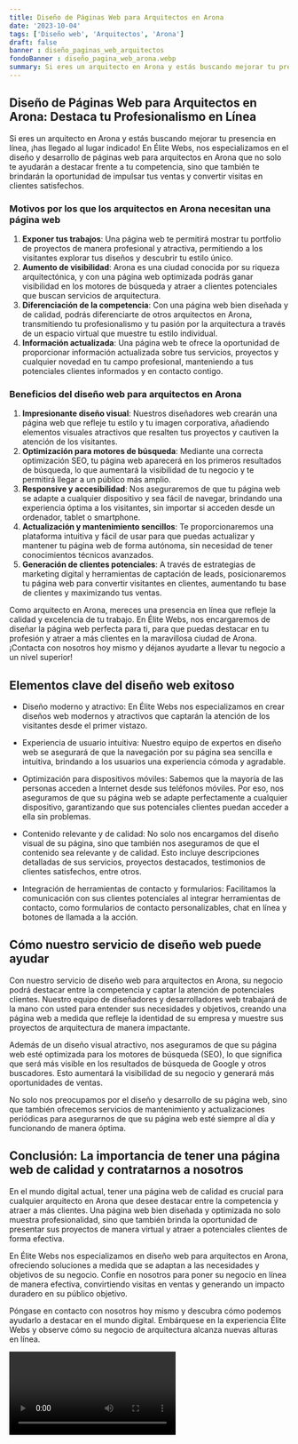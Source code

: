 ```yaml
---
title: Diseño de Páginas Web para Arquitectos en Arona
date: '2023-10-04'
tags: ['Diseño web', 'Arquitectos', 'Arona']
draft: false
banner : diseño_paginas_web_arquitectos
fondoBanner : diseño_pagina_web_arona.webp
summary: Si eres un arquitecto en Arona y estás buscando mejorar tu presencia en línea, ¡has llegado al lugar indicado! En Élite Webs, nos especializamos en el diseño y desarrollo de páginas web para arquitectos en Arona que no solo te ayudarán a destacar frente a tu competencia, sino que también te brindarán la oportunidad de impulsar tus ventas y convertir visitas en clientes satisfechos.
---
```


## Diseño de Páginas Web para Arquitectos en Arona: Destaca tu Profesionalismo en Línea

Si eres un arquitecto en Arona y estás buscando mejorar tu presencia en línea, ¡has llegado al lugar indicado! En Élite Webs, nos especializamos en el diseño y desarrollo de páginas web para arquitectos en Arona que no solo te ayudarán a destacar frente a tu competencia, sino que también te brindarán la oportunidad de impulsar tus ventas y convertir visitas en clientes satisfechos.

### Motivos por los que los arquitectos en Arona necesitan una página web

1. **Exponer tus trabajos**: Una página web te permitirá mostrar tu portfolio de proyectos de manera profesional y atractiva, permitiendo a los visitantes explorar tus diseños y descubrir tu estilo único.
2. **Aumento de visibilidad**: Arona es una ciudad conocida por su riqueza arquitectónica, y con una página web optimizada podrás ganar visibilidad en los motores de búsqueda y atraer a clientes potenciales que buscan servicios de arquitectura.
3. **Diferenciación de la competencia**: Con una página web bien diseñada y de calidad, podrás diferenciarte de otros arquitectos en Arona, transmitiendo tu profesionalismo y tu pasión por la arquitectura a través de un espacio virtual que muestre tu estilo individual.
4. **Información actualizada**: Una página web te ofrece la oportunidad de proporcionar información actualizada sobre tus servicios, proyectos y cualquier novedad en tu campo profesional, manteniendo a tus potenciales clientes informados y en contacto contigo.

### Beneficios del diseño web para arquitectos en Arona

1. **Impresionante diseño visual**: Nuestros diseñadores web crearán una página web que refleje tu estilo y tu imagen corporativa, añadiendo elementos visuales atractivos que resalten tus proyectos y cautiven la atención de los visitantes.
2. **Optimización para motores de búsqueda**: Mediante una correcta optimización SEO, tu página web aparecerá en los primeros resultados de búsqueda, lo que aumentará la visibilidad de tu negocio y te permitirá llegar a un público más amplio.
3. **Responsive y accesibilidad**: Nos aseguraremos de que tu página web se adapte a cualquier dispositivo y sea fácil de navegar, brindando una experiencia óptima a los visitantes, sin importar si acceden desde un ordenador, tablet o smartphone.
4. **Actualización y mantenimiento sencillos**: Te proporcionaremos una plataforma intuitiva y fácil de usar para que puedas actualizar y mantener tu página web de forma autónoma, sin necesidad de tener conocimientos técnicos avanzados.
5. **Generación de clientes potenciales**: A través de estrategias de marketing digital y herramientas de captación de leads, posicionaremos tu página web para convertir visitantes en clientes, aumentando tu base de clientes y maximizando tus ventas.

Como arquitecto en Arona, mereces una presencia en línea que refleje la calidad y excelencia de tu trabajo. En Élite Webs, nos encargaremos de diseñar la página web perfecta para ti, para que puedas destacar en tu profesión y atraer a más clientes en la maravillosa ciudad de Arona. ¡Contacta con nosotros hoy mismo y déjanos ayudarte a llevar tu negocio a un nivel superior!

<GifSeo />

<Cta />

## Elementos clave del diseño web exitoso

- Diseño moderno y atractivo: En Élite Webs nos especializamos en crear diseños web modernos y atractivos que captarán la atención de los visitantes desde el primer vistazo.

- Experiencia de usuario intuitiva: Nuestro equipo de expertos en diseño web se asegurará de que la navegación por su página sea sencilla e intuitiva, brindando a los usuarios una experiencia cómoda y agradable.

- Optimización para dispositivos móviles: Sabemos que la mayoría de las personas acceden a Internet desde sus teléfonos móviles. Por eso, nos aseguramos de que su página web se adapte perfectamente a cualquier dispositivo, garantizando que sus potenciales clientes puedan acceder a ella sin problemas.

- Contenido relevante y de calidad: No solo nos encargamos del diseño visual de su página, sino que también nos aseguramos de que el contenido sea relevante y de calidad. Esto incluye descripciones detalladas de sus servicios, proyectos destacados, testimonios de clientes satisfechos, entre otros.

- Integración de herramientas de contacto y formularios: Facilitamos la comunicación con sus clientes potenciales al integrar herramientas de contacto, como formularios de contacto personalizables, chat en línea y botones de llamada a la acción.

## Cómo nuestro servicio de diseño web puede ayudar

Con nuestro servicio de diseño web para arquitectos en Arona, su negocio podrá destacar entre la competencia y captar la atención de potenciales clientes. Nuestro equipo de diseñadores y desarrolladores web trabajará de la mano con usted para entender sus necesidades y objetivos, creando una página web a medida que refleje la identidad de su empresa y muestre sus proyectos de arquitectura de manera impactante.

Además de un diseño visual atractivo, nos aseguramos de que su página web esté optimizada para los motores de búsqueda (SEO), lo que significa que será más visible en los resultados de búsqueda de Google y otros buscadores. Esto aumentará la visibilidad de su negocio y generará más oportunidades de ventas.

No solo nos preocupamos por el diseño y desarrollo de su página web, sino que también ofrecemos servicios de mantenimiento y actualizaciones periódicas para asegurarnos de que su página web esté siempre al día y funcionando de manera óptima.

## Conclusión: La importancia de tener una página web de calidad y contratarnos a nosotros

En el mundo digital actual, tener una página web de calidad es crucial para cualquier arquitecto en Arona que desee destacar entre la competencia y atraer a más clientes. Una página web bien diseñada y optimizada no solo muestra profesionalidad, sino que también brinda la oportunidad de presentar sus proyectos de manera virtual y atraer a potenciales clientes de forma efectiva.

En Élite Webs nos especializamos en diseño web para arquitectos en Arona, ofreciendo soluciones a medida que se adaptan a las necesidades y objetivos de su negocio. Confíe en nosotros para poner su negocio en línea de manera efectiva, convirtiendo visitas en ventas y generando un impacto duradero en su público objetivo.

Póngase en contacto con nosotros hoy mismo y descubra cómo podemos ayudarlo a destacar en el mundo digital. Embárquese en la experiencia Élite Webs y observe cómo su negocio de arquitectura alcanza nuevas alturas en línea.

<Video />

<CtaBot job='Arquitectos' city='Arona'/>

<Gmaps query='Arona+españa+maps' />